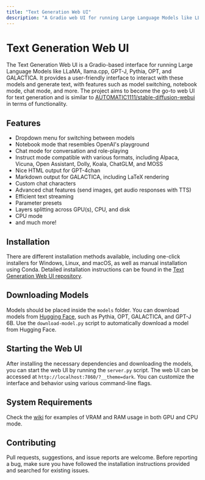 ```yaml
---
title: "Text Generation Web UI"
description: "A Gradio web UI for running Large Language Models like LLaMA, llama.cpp, GPT-J, Pythia, OPT, and GALACTICA. It provides a user-friendly interface to interact with these models and generate text, with features such as model switching, notebook mode, chat mode, and more."
---
```


# Text Generation Web UI
The Text Generation Web UI is a Gradio-based interface for running Large Language Models like LLaMA, llama.cpp, GPT-J, Pythia, OPT, and GALACTICA. 
It provides a user-friendly interface to interact with these models and generate text, with features such as model switching, notebook mode, chat mode, and more. 
The project aims to become the go-to web UI for text generation and is similar to [AUTOMATIC1111/stable-diffusion-webui](https://github.com/AUTOMATIC1111/stable-diffusion-webui) in terms of functionality.

## Features
* Dropdown menu for switching between models
* Notebook mode that resembles OpenAI's playground
* Chat mode for conversation and role-playing
* Instruct mode compatible with various formats, including Alpaca, Vicuna, Open Assistant, Dolly, Koala, ChatGLM, and MOSS
* Nice HTML output for GPT-4chan
* Markdown output for GALACTICA, including LaTeX rendering
* Custom chat characters
* Advanced chat features (send images, get audio responses with TTS)
* Efficient text streaming
* Parameter presets
* Layers splitting across GPU(s), CPU, and disk
* CPU mode
* and much more!

## Installation
There are different installation methods available, including one-click installers for Windows, Linux, and macOS, as well as manual installation using Conda. Detailed installation instructions can be found in the [Text Generation Web UI repository](https://github.com/oobabooga/text-generation-webui).

## Downloading Models
Models should be placed inside the `models` folder. You can download models from [Hugging Face](https://huggingface.co/models?pipeline_tag=text-generation&sort=downloads), such as Pythia, OPT, GALACTICA, and GPT-J 6B. Use the `download-model.py` script to automatically download a model from Hugging Face.

## Starting the Web UI
After installing the necessary dependencies and downloading the models, you can start the web UI by running the `server.py` script. The web UI can be accessed at `http://localhost:7860/?__theme=dark`. You can customize the interface and behavior using various command-line flags.

## System Requirements
Check the [wiki]([docs/System-requirements.md](https://github.com/oobabooga/text-generation-webui/wiki)) for examples of VRAM and RAM usage in both GPU and CPU mode.

## Contributing
Pull requests, suggestions, and issue reports are welcome. Before reporting a bug, make sure you have followed the installation instructions provided and searched for existing issues.
